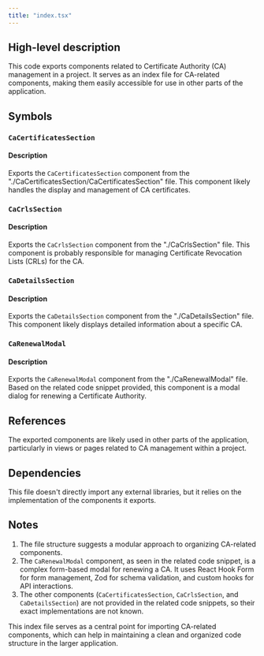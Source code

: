 ```yaml
---
title: "index.tsx"
---
```


## High-level description
This code exports components related to Certificate Authority (CA) management in a project. It serves as an index file for CA-related components, making them easily accessible for use in other parts of the application.

## Symbols

### `CaCertificatesSection`
#### Description
Exports the `CaCertificatesSection` component from the "./CaCertificatesSection/CaCertificatesSection" file. This component likely handles the display and management of CA certificates.

### `CaCrlsSection`
#### Description
Exports the `CaCrlsSection` component from the "./CaCrlsSection" file. This component is probably responsible for managing Certificate Revocation Lists (CRLs) for the CA.

### `CaDetailsSection`
#### Description
Exports the `CaDetailsSection` component from the "./CaDetailsSection" file. This component likely displays detailed information about a specific CA.

### `CaRenewalModal`
#### Description
Exports the `CaRenewalModal` component from the "./CaRenewalModal" file. Based on the related code snippet provided, this component is a modal dialog for renewing a Certificate Authority.

## References
The exported components are likely used in other parts of the application, particularly in views or pages related to CA management within a project.

## Dependencies
This file doesn't directly import any external libraries, but it relies on the implementation of the components it exports.

## Notes
1. The file structure suggests a modular approach to organizing CA-related components.
2. The `CaRenewalModal` component, as seen in the related code snippet, is a complex form-based modal for renewing a CA. It uses React Hook Form for form management, Zod for schema validation, and custom hooks for API interactions.
3. The other components (`CaCertificatesSection`, `CaCrlsSection`, and `CaDetailsSection`) are not provided in the related code snippets, so their exact implementations are not known.

This index file serves as a central point for importing CA-related components, which can help in maintaining a clean and organized code structure in the larger application.